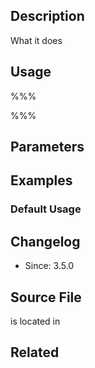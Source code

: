 == Description ==

What it does

== Usage ==

%%% <?php  ?> %%%

== Parameters ==

== Examples ==

=== Default Usage ===

== Changelog ==

* Since: 3.5.0

== Source File ==

<tt>  </tt> is located in {{Trac|   }}

== Related ==